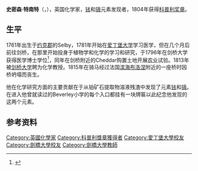 {{Infobox scientist
| name           = Smithson Tennant<br>史密森·特南特
| image          = Smithson Tennant Blue Plaque.jpg
| birth_date     = {{birth date|1761|5|12|df=y}}
| birth_place    = [[英格蘭|英格蘭]][[约克郡|约克郡]][[塞爾比|塞爾比]]
| death_date     =  {{death date and age|1815|2|22|1761|5|12|df=y}}
| death_place = [[法國|法國]][[濱海布洛涅|濱海布洛涅]]
| nationality    = [[英国|英国]]
| field          = [[化学|化学]]
| known_for      = 发现了元素[[铱|铱]]和[[锇|锇]]
| work_institutions = [[剑桥大学|剑桥大学]]
| alma_mater     = [[爱丁堡大学|爱丁堡大学]]<br>[[剑桥大学|剑桥大学]]
|awards          = [[科普利奖章|科普利奖章]]（1804年）
}}
'''史密森·特南特'''（{{lang-en|'''Smithson Tennant'''}}，{{bd|1761年|11月30日|1815年|2月22日}}），英国化学家，[[铱|铱]]和[[锇|锇]]元素发现者，1804年获得[[科普利奖章|科普利奖章]]。

== 生平 ==
1761年出生于[[约克郡|约克郡]]的Selby，1781年开始在[[爱丁堡大学|爱丁堡大学]]学习医学，但在几个月后前往剑桥，在那里开始投身于植物学和化学的学习和研究，于1796年在剑桥大学获得医学博士学位<ref>{{Venn|TNNT782S}}</ref>，同年在剑桥附近的Cheddar购置土地开展[[农业|农业]]试验。1813年被[[剑桥大学|剑桥大学]]聘为化学教授。1815年在骑马经过法国[[滨海布洛涅|滨海布洛涅]]附近的一座桥时因桥坍塌而丧生。

他在化学研究方面的主要贡献在于从铂矿石提取物溶液残渣中发现了元素[[铱|铱]]和[[锇|锇]]。在进入他曾就读过的Beverley小学的每个入口都挂有一块牌匾以此纪念他发现的这两个元素。

== 参考资料 ==
<references/>

{{1911}}
{{1801年至1850年科普利奖章获得者}}
{{Authority control}}
{{DEFAULTSORT:Tennant}}
[[Category:英國化學家|Category:英國化學家]]
[[Category:科普利獎章獲得者|Category:科普利獎章獲得者]]
[[Category:愛丁堡大學校友|Category:愛丁堡大學校友]]
[[Category:劍橋大學校友|Category:劍橋大學校友]]
[[Category:劍橋大學教師|Category:劍橋大學教師]]
{{uk-bio-stub}}